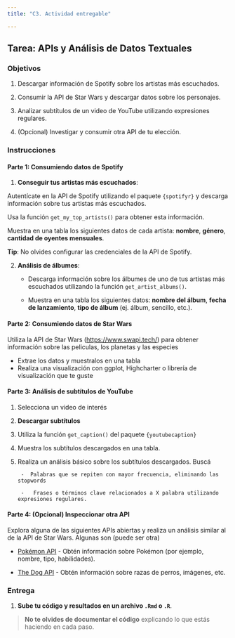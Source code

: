 ```yaml
---
title: "C3. Actividad entregable"

---
```


## Tarea: APIs y Análisis de Datos Textuales

### Objetivos

1.  Descargar información de Spotify sobre los artistas más escuchados.

2.  Consumir la API de Star Wars y descargar datos sobre los personajes.

3.  Analizar subtítulos de un video de YouTube utilizando expresiones regulares.

4. (Opcional) Investigar y consumir otra API de tu elección.



### Instrucciones

#### Parte 1: Consumiendo datos de Spotify

1. **Conseguir tus artistas más escuchados**:

 Autentícate en la API de Spotify utilizando el paquete `{spotifyr}` y descarga información sobre tus artistas más escuchados.

 Usa la función `get_my_top_artists()` para obtener esta información.

 Muestra en una tabla los siguientes datos de cada artista: **nombre**, **género**, **cantidad de oyentes mensuales**.

**Tip**: No olvides configurar las credenciales de la API de Spotify.

2.  **Análisis de álbumes**:

    -   Descarga información sobre los álbumes de uno de tus artistas más escuchados utilizando la función `get_artist_albums()`.

    -  Muestra en una tabla los siguientes datos: **nombre del álbum**, **fecha de lanzamiento**, **tipo de álbum** (ej. álbum, sencillo, etc.).



#### Parte 2: Consumiendo datos de Star Wars

 Utiliza la API de Star Wars (<https://www.swapi.tech/>) para obtener información sobre las peliculas, los planetas y las especies

- Extrae los datos y muestralos en una tabla  
- Realiza una visualización con ggplot, Highcharter o librería de visualización que te guste


#### Parte 3: Análisis de subtítulos de YouTube

1.  Selecciona un video de interés
2. **Descargar subtítulos**
3. Utiliza la función `get_caption()` del paquete `{youtubecaption}` 
4. Muestra los subtítulos descargados en una tabla.
5. Realiza un análisis básico sobre los subtítulos descargados. Buscá

        -  Palabras que se repiten con mayor frecuencia, eliminando las stopwords

        -   Frases o términos clave relacionados a X palabra utilizando expresiones regulares.

      

#### Parte 4: (Opcional) Inspeccionar otra API

Explora alguna de las siguientes APIs abiertas y realiza un análisis similar al de la API de Star Wars. Algunas son (puede ser otra)


-  [Pokémon API](https://pokeapi.co/) - Obtén información sobre Pokémon (por ejemplo, nombre, tipo, habilidades).

-   [The Dog API](https://thedogapi.com/) - Obtén información sobre razas de perros, imágenes, etc.



### Entrega

1.  **Sube tu código y resultados en un archivo `.Rmd` o `.R`**.

>  **No te olvides de documentar el código** explicando lo que estás haciendo en cada paso.
